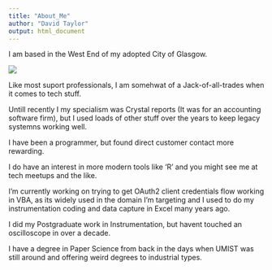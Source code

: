 ```yaml
---
title: "About_Me"
author: "David Taylor"
output: html_document
---
```


I am based in the West End of my adopted City of Glasgow.

![](images/kelvinbridgebnw.jpg)  

Like most suport professionals, I am somehwat of a Jack-of-all-trades when it comes to tech stuff.

Untill recently I my specialism was Crystal reports (It was for an accounting software firm), but I used loads of other stuff over the years to keep legacy systemns working well.

I have been a programmer, but found direct customer contact more rewarding.

I do have an interest in more modern tools like 'R' and you might see me at tech meetups and the like.

I'm currently working on trying to get OAuth2 client credentials flow working in VBA, as its widely used in the domain I'm targeting and I used to do my instrumentation coding and data capture in Excel many years ago.

I did my Postgraduate work in Instrumentation, but havent touched an oscilloscope in over a decade.

I have a degree in Paper Science from back in the days when UMIST was still around and offering weird degrees to industrial types.
